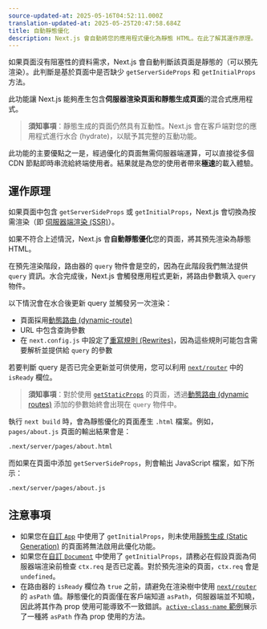 ```yaml
---
source-updated-at: 2025-05-16T04:52:11.000Z
translation-updated-at: 2025-05-25T20:47:58.684Z
title: 自動靜態優化
description: Next.js 會自動將您的應用程式優化為靜態 HTML。在此了解其運作原理。
---
```


如果頁面沒有阻塞性的資料需求，Next.js 會自動判斷該頁面是靜態的（可以預先渲染）。此判斷是基於頁面中是否缺少 `getServerSideProps` 和 `getInitialProps` 方法。

此功能讓 Next.js 能夠產生包含**伺服器渲染頁面和靜態生成頁面**的混合式應用程式。

> **須知事項**：靜態生成的頁面仍然具有互動性。Next.js 會在客戶端對您的應用程式進行水合 (hydrate)，以賦予其完整的互動功能。

此功能的主要優點之一是，經過優化的頁面無需伺服器端運算，可以直接從多個 CDN 節點即時串流給終端使用者。結果就是為您的使用者帶來**極速**的載入體驗。

## 運作原理

如果頁面中包含 `getServerSideProps` 或 `getInitialProps`，Next.js 會切換為按需渲染（即 [伺服器端渲染 (SSR)](/docs/pages/building-your-application/rendering/server-side-rendering)）。

如果不符合上述情況，Next.js 會**自動靜態優化**您的頁面，將其預先渲染為靜態 HTML。

在預先渲染階段，路由器的 `query` 物件會是空的，因為在此階段我們無法提供 `query` 資訊。水合完成後，Next.js 會觸發應用程式更新，將路由參數填入 `query` 物件。

以下情況會在水合後更新 query 並觸發另一次渲染：

- 頁面採用[動態路由 (dynamic-route)](/docs/pages/building-your-application/routing/dynamic-routes)
- URL 中包含查詢參數
- 在 `next.config.js` 中設定了[重寫規則 (Rewrites)](/docs/pages/api-reference/config/next-config-js/rewrites)，因為這些規則可能包含需要解析並提供給 `query` 的參數

若要判斷 query 是否已完全更新並可供使用，您可以利用 [`next/router`](/docs/pages/api-reference/functions/use-router#router-object) 中的 `isReady` 欄位。

> **須知事項**：對於使用 [`getStaticProps`](/docs/pages/building-your-application/data-fetching/get-static-props) 的頁面，透過[動態路由 (dynamic routes)](/docs/pages/building-your-application/routing/dynamic-routes) 添加的參數始終會出現在 `query` 物件中。

執行 `next build` 時，會為靜態優化的頁面產生 `.html` 檔案。例如，`pages/about.js` 頁面的輸出結果會是：

```bash filename="Terminal"
.next/server/pages/about.html
```

而如果在頁面中添加 `getServerSideProps`，則會輸出 JavaScript 檔案，如下所示：

```bash filename="Terminal"
.next/server/pages/about.js
```

## 注意事項

- 如果您在[自訂 `App`](/docs/pages/building-your-application/routing/custom-app) 中使用了 `getInitialProps`，則未使用[靜態生成 (Static Generation)](/docs/pages/building-your-application/data-fetching/get-static-props) 的頁面將無法啟用此優化功能。
- 如果您在[自訂 `Document`](/docs/pages/building-your-application/routing/custom-document) 中使用了 `getInitialProps`，請務必在假設頁面為伺服器端渲染前檢查 `ctx.req` 是否已定義。對於預先渲染的頁面，`ctx.req` 會是 `undefined`。
- 在路由器的 `isReady` 欄位為 `true` 之前，請避免在渲染樹中使用 [`next/router`](/docs/pages/api-reference/functions/use-router#router-object) 的 `asPath` 值。靜態優化的頁面僅在客戶端知道 `asPath`，伺服器端並不知曉，因此將其作為 prop 使用可能導致不一致錯誤。[`active-class-name` 範例](https://github.com/vercel/next.js/tree/canary/examples/active-class-name)展示了一種將 `asPath` 作為 prop 使用的方法。